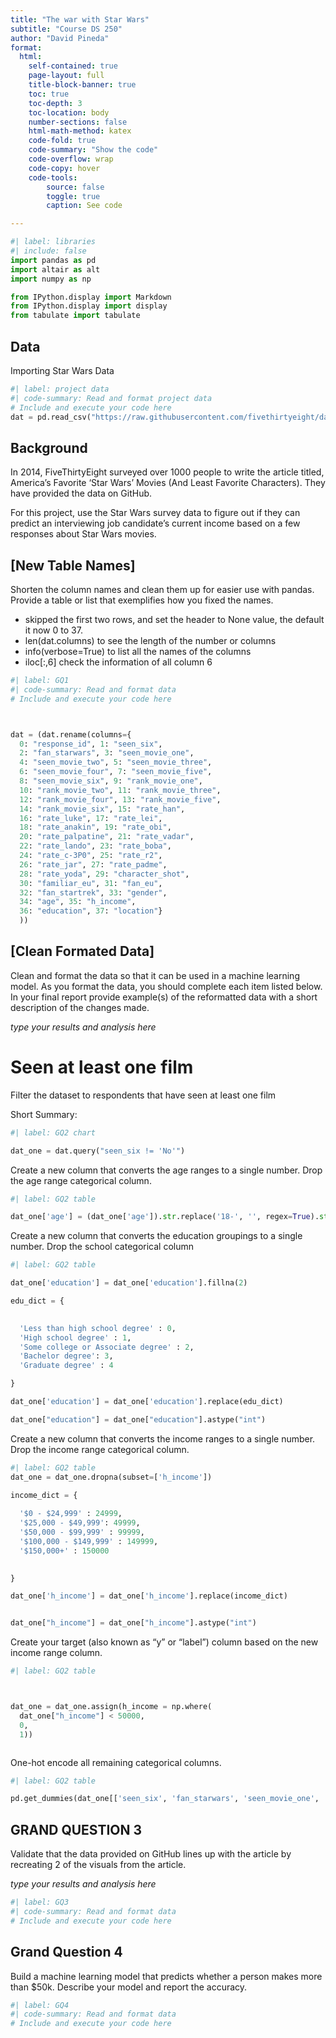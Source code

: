 ```yaml
---
title: "The war with Star Wars"
subtitle: "Course DS 250"
author: "David Pineda"
format:
  html:
    self-contained: true
    page-layout: full
    title-block-banner: true
    toc: true
    toc-depth: 3
    toc-location: body
    number-sections: false
    html-math-method: katex
    code-fold: true
    code-summary: "Show the code"
    code-overflow: wrap
    code-copy: hover
    code-tools:
        source: false
        toggle: true
        caption: See code

---
```


```python
#| label: libraries
#| include: false
import pandas as pd
import altair as alt
import numpy as np

from IPython.display import Markdown
from IPython.display import display
from tabulate import tabulate
```


## Data

Importing Star Wars Data

```python
#| label: project data
#| code-summary: Read and format project data
# Include and execute your code here
dat = pd.read_csv("https://raw.githubusercontent.com/fivethirtyeight/data/master/star-wars-survey/StarWars.csv",encoding= 'unicode_escape', skiprows=2, header=None)
```


## Background

In 2014, FiveThirtyEight surveyed over 1000 people to write the article titled, America’s Favorite ‘Star Wars’ Movies (And Least Favorite Characters). They have provided the data on GitHub.

For this project, use the Star Wars survey data to figure out if they can predict an interviewing job candidate’s current income based on a few responses about Star Wars movies.



## [New Table Names]

Shorten the column names and clean them up for easier use with pandas. Provide a table or list that exemplifies how you fixed the names.

- skipped the first two rows, and set the header to None value, the default it now 0 to 37. 
- len(dat.columns) to see the length of the number or columns
- info(verbose=True) to list all the names of the columns
- iloc[:,6] check the information of all column 6

```python
#| label: GQ1
#| code-summary: Read and format data
# Include and execute your code here



dat = (dat.rename(columns={
  0: "response_id", 1: "seen_six", 
  2: "fan_starwars", 3: "seen_movie_one", 
  4: "seen_movie_two", 5: "seen_movie_three", 
  6: "seen_movie_four", 7: "seen_movie_five", 
  8: "seen_movie_six", 9: "rank_movie_one", 
  10: "rank_movie_two", 11: "rank_movie_three", 
  12: "rank_movie_four", 13: "rank_movie_five", 
  14: "rank_movie_six", 15: "rate_han", 
  16: "rate_luke", 17: "rate_lei", 
  18: "rate_anakin", 19: "rate_obi", 
  20: "rate_palpatine", 21: "rate_vadar", 
  22: "rate_lando", 23: "rate_boba", 
  24: "rate_c-3P0", 25: "rate_r2",
  26: "rate_jar", 27: "rate_padme", 
  28: "rate_yoda", 29: "character_shot", 
  30: "familiar_eu", 31: "fan_eu", 
  32: "fan_startrek", 33: "gender", 
  34: "age", 35: "h_income", 
  36: "education", 37: "location"}
  ))

```



## [Clean Formated Data]

Clean and format the data so that it can be used in a machine learning model. As you format the data, you should complete each item listed below. In your final report provide example(s) of the reformatted data with a short description of the changes made.

_type your results and analysis here_


# Seen at least one film

Filter the dataset to respondents that have seen at least one film

Short Summary: 
```python
#| label: GQ2 chart

dat_one = dat.query("seen_six != 'No'")

```



Create a new column that converts the age ranges to a single number. Drop the age range categorical column.
```python
#| label: GQ2 table

dat_one['age'] = (dat_one['age']).str.replace('18-', '', regex=True).str.replace('30-', '', regex=True).str.replace('45-', '', regex=True).str.replace('>60|> 60', '60', regex=True)


```



Create a new column that converts the education groupings to a single number. Drop the school categorical column
```python
#| label: GQ2 table

dat_one['education'] = dat_one['education'].fillna(2)

edu_dict = {
  

  'Less than high school degree' : 0,
  'High school degree' : 1,
  'Some college or Associate degree' : 2,
  'Bachelor degree': 3,
  'Graduate degree' : 4

}

dat_one['education'] = dat_one['education'].replace(edu_dict)

dat_one["education"] = dat_one["education"].astype("int")

```



Create a new column that converts the income ranges to a single number. Drop the income range categorical column.
```python
#| label: GQ2 table
dat_one = dat_one.dropna(subset=['h_income'])

income_dict = {
  
  '$0 - $24,999' : 24999,
  '$25,000 - $49,999': 49999,
  '$50,000 - $99,999' : 99999,
  '$100,000 - $149,999' : 149999,
  '$150,000+' : 150000
  

}

dat_one['h_income'] = dat_one['h_income'].replace(income_dict)


dat_one["h_income"] = dat_one["h_income"].astype("int")
```



Create your target (also known as “y” or “label”) column based on the new income range column.
```python
#| label: GQ2 table



dat_one = dat_one.assign(h_income = np.where(
  dat_one["h_income"] < 50000, 
  0, 
  1))



```




One-hot encode all remaining categorical columns.
```python
#| label: GQ2 table

pd.get_dummies(dat_one[['seen_six', 'fan_starwars', 'seen_movie_one', 'seen_movie_two', 'seen_movie_three', 'seen_movie_four', 'seen_movie_five', 'seen_movie_six']])

```




## GRAND QUESTION 3

Validate that the data provided on GitHub lines up with the article by recreating 2 of the visuals from the article.

_type your results and analysis here_

```python
#| label: GQ3
#| code-summary: Read and format data
# Include and execute your code here


```




## Grand Question 4

Build a machine learning model that predicts whether a person makes more than $50k. Describe your model and report the accuracy.

```python
#| label: GQ4
#| code-summary: Read and format data
# Include and execute your code here
```
